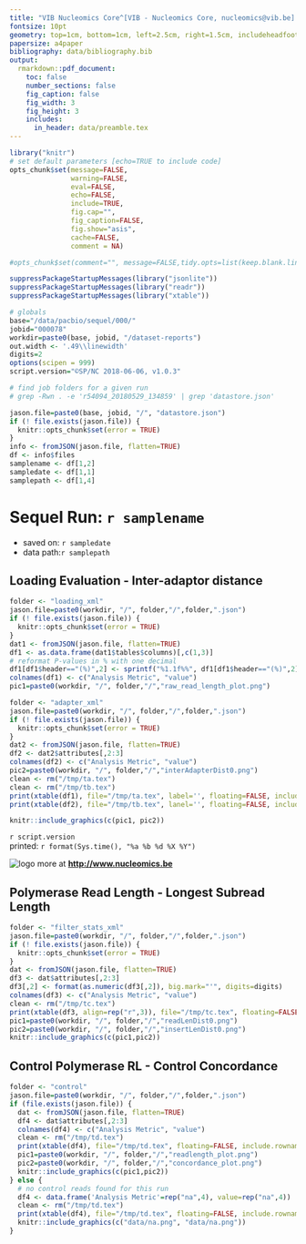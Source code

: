 ```yaml
---
title: "VIB Nucleomics Core^[VIB - Nucleomics Core, nucleomics@vib.be] - SEQUEL RUN QC"
fontsize: 10pt
geometry: top=1cm, bottom=1cm, left=2.5cm, right=1.5cm, includeheadfoot=true
papersize: a4paper
bibliography: data/bibliography.bib
output:
  rmarkdown::pdf_document:
    toc: false
    number_sections: false
    fig_caption: false
    fig_width: 3
    fig_height: 3
    includes:  
      in_header: data/preamble.tex
---
```


```r
library("knitr")
# set default parameters [echo=TRUE to include code]
opts_chunk$set(message=FALSE, 
               warning=FALSE, 
               eval=FALSE,
               echo=FALSE,
               include=TRUE,
               fig.cap="",
               fig_caption=FALSE,
               fig.show="asis",
               cache=FALSE,
               comment = NA)

#opts_chunk$set(comment="", message=FALSE,tidy.opts=list(keep.blank.line=TRUE, width.cutoff=120),options(width=100), #cache=TRUE,fig.align='center',fig.height=6, fig.width=10,fig.path='figure/beamer-',fig.show='hold',size='footnotesize', cache=TRUE)

suppressPackageStartupMessages(library("jsonlite"))
suppressPackageStartupMessages(library("readr"))
suppressPackageStartupMessages(library("xtable"))

# globals
base="/data/pacbio/sequel/000/"
jobid="000078"
workdir=paste0(base, jobid, "/dataset-reports")
out.width <- '.49\\linewidth'
digits=2
options(scipen = 999)
script.version="©SP/NC 2018-06-06, v1.0.3"

# find job folders for a given run
# grep -Rwn . -e 'r54094_20180529_134859' | grep 'datastore.json'
```

```r
jason.file=paste0(base, jobid, "/", "datastore.json")
if (! file.exists(jason.file)) {
  knitr::opts_chunk$set(error = TRUE)
}
info <- fromJSON(jason.file, flatten=TRUE)
df <- info$files
samplename <- df[1,2]
sampledate <- df[1,1]
samplepath <- df[1,4]
```
# Sequel Run: `r samplename`

* saved on: `r sampledate`
* data path:`r samplepath`


## Loading Evaluation - Inter-adaptor distance

```r
folder <- "loading_xml"
jason.file=paste0(workdir, "/", folder,"/",folder,".json")
if (! file.exists(jason.file)) {
  knitr::opts_chunk$set(error = TRUE)
}
dat1 <- fromJSON(jason.file, flatten=TRUE)
df1 <- as.data.frame(dat1$tables$columns)[,c(1,3)]
# reformat P-values in % with one decimal
df1[df1$header=="(%)",2] <- sprintf("%1.1f%%", df1[df1$header=="(%)",2])
colnames(df1) <- c("Analysis Metric", "value")
pic1=paste0(workdir, "/", folder,"/","raw_read_length_plot.png")

folder <- "adapter_xml"
jason.file=paste0(workdir, "/", folder,"/",folder,".json")
if (! file.exists(jason.file)) {
  knitr::opts_chunk$set(error = TRUE)
}
dat2 <- fromJSON(jason.file, flatten=TRUE)
df2 <- dat2$attributes[,2:3]
colnames(df2) <- c("Analysis Metric", "value")
pic2=paste0(workdir, "/", folder,"/","interAdapterDist0.png")
clean <- rm("/tmp/ta.tex")
clean <- rm("/tmp/tb.tex")
print(xtable(df1), file="/tmp/ta.tex", label='', floating=FALSE, include.rownames=FALSE)
print(xtable(df2), file="/tmp/tb.tex", lanel='', floating=FALSE, include.rownames=FALSE)

knitr::include_graphics(c(pic1, pic2))
```

\begin{table}[ht]
\centering
\subfloat[]{\scalebox{0.9}{\input{/tmp/ta}}}\quad
\subfloat[]{\scalebox{0.9}{\input{/tmp/tb}}}
\end{table}

\vskip 0.75in

\footnotesize
`r script.version`  
printed: `r format(Sys.time(), "%a %b %d %X %Y")`
\normalsize

![logo](data/NC_logo.png) more at **<http://www.nucleomics.be>**

## Polymerase Read Length - Longest Subread Length

```r
folder <- "filter_stats_xml"
jason.file=paste0(workdir, "/", folder,"/",folder,".json")
if (! file.exists(jason.file)) {
  knitr::opts_chunk$set(error = TRUE)
}
dat <- fromJSON(jason.file, flatten=TRUE)
df3 <- dat$attributes[,2:3]
df3[,2] <- format(as.numeric(df3[,2]), big.mark="'", digits=digits)
colnames(df3) <- c("Analysis Metric", "value")
clean <- rm("/tmp/tc.tex")
print(xtable(df3, align=rep("r",3)), file="/tmp/tc.tex", floating=FALSE, include.rownames=FALSE)
pic1=paste0(workdir, "/", folder,"/","readLenDist0.png")
pic2=paste0(workdir, "/", folder,"/","insertLenDist0.png")
knitr::include_graphics(c(pic1,pic2))
```

\begin{table}[ht]
\centering
\subfloat[]{\scalebox{0.9}{\input{/tmp/tc}}}
\end{table}

## Control Polymerase RL - Control Concordance

```r
folder <- "control"
jason.file=paste0(workdir, "/", folder,"/",folder,".json")
if (file.exists(jason.file)) {
  dat <- fromJSON(jason.file, flatten=TRUE)
  df4 <- dat$attributes[,2:3]
  colnames(df4) <- c("Analysis Metric", "value")
  clean <- rm("/tmp/td.tex")
  print(xtable(df4), file="/tmp/td.tex", floating=FALSE, include.rownames=FALSE)
  pic1=paste0(workdir, "/", folder,"/","readlength_plot.png")
  pic2=paste0(workdir, "/", folder,"/","concordance_plot.png")
  knitr::include_graphics(c(pic1,pic2))
} else {
  # no control reads found for this run
  df4 <- data.frame('Analysis Metric'=rep("na",4), value=rep("na",4))
  clean <- rm("/tmp/td.tex")
  print(xtable(df4), file="/tmp/td.tex", floating=FALSE, include.rownames=FALSE)
  knitr::include_graphics(c("data/na.png", "data/na.png"))
}
```

\begin{table}[ht]
\centering
\subfloat[]{\scalebox{0.9}{\input{/tmp/td}}}
\end{table}

